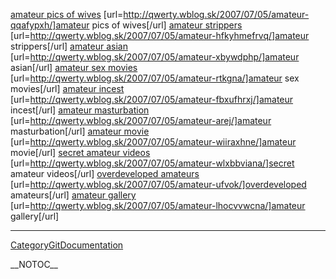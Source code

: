 <a href= http://qwerty.wblog.sk/2007/07/05/amateur-qqafypxh/ >amateur pics of wives</a>   [url=http://qwerty.wblog.sk/2007/07/05/amateur-qqafypxh/]amateur pics of wives[/url]   <a href= http://qwerty.wblog.sk/2007/07/05/amateur-hfkyhmefrvq/ >amateur strippers</a>   [url=http://qwerty.wblog.sk/2007/07/05/amateur-hfkyhmefrvq/]amateur strippers[/url]   <a href= http://qwerty.wblog.sk/2007/07/05/amateur-xbywdphp/ >amateur asian</a>   [url=http://qwerty.wblog.sk/2007/07/05/amateur-xbywdphp/]amateur asian[/url]   <a href= http://qwerty.wblog.sk/2007/07/05/amateur-rtkgna/ >amateur sex movies</a>   [url=http://qwerty.wblog.sk/2007/07/05/amateur-rtkgna/]amateur sex movies[/url]   <a href= http://qwerty.wblog.sk/2007/07/05/amateur-fbxufhrxj/ >amateur incest</a>   [url=http://qwerty.wblog.sk/2007/07/05/amateur-fbxufhrxj/]amateur incest[/url]   <a href= http://qwerty.wblog.sk/2007/07/05/amateur-arej/ >amateur masturbation</a>   [url=http://qwerty.wblog.sk/2007/07/05/amateur-arej/]amateur masturbation[/url]   <a href= http://qwerty.wblog.sk/2007/07/05/amateur-wiiraxhne/ >amateur movie</a>   [url=http://qwerty.wblog.sk/2007/07/05/amateur-wiiraxhne/]amateur movie[/url]   <a href= http://qwerty.wblog.sk/2007/07/05/amateur-wlxbbviana/ >secret amateur videos</a>   [url=http://qwerty.wblog.sk/2007/07/05/amateur-wlxbbviana/]secret amateur videos[/url]   <a href= http://qwerty.wblog.sk/2007/07/05/amateur-ufvok/ >overdeveloped amateurs</a>   [url=http://qwerty.wblog.sk/2007/07/05/amateur-ufvok/]overdeveloped amateurs[/url]   <a href= http://qwerty.wblog.sk/2007/07/05/amateur-lhocvvwcna/ >amateur gallery</a>   [url=http://qwerty.wblog.sk/2007/07/05/amateur-lhocvvwcna/]amateur gallery[/url]
----
[[CategoryGitDocumentation]]

__NOTOC__